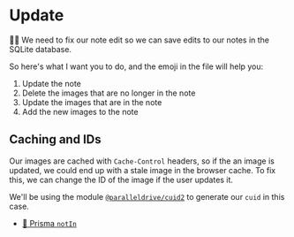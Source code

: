 # Update

👨‍💼 We need to fix our note edit so we can save edits to our notes in the SQLite
database.

So here's what I want you to do, and the emoji in the file will help you:

1. Update the note
2. Delete the images that are no longer in the note
3. Update the images that are in the note
4. Add the new images to the note

## Caching and IDs

Our images are cached with `Cache-Control` headers, so if the an image is
updated, we could end up with a stale image in the browser cache. To fix this,
we can change the ID of the image if the user updates it.

We'll be using the module
[`@paralleldrive/cuid2`](https://npm.im/@paralleldrive/cuid2) to generate our
`cuid` in this case.

- [📜 Prisma `notIn`](https://www.prisma.io/docs/reference/api-reference/prisma-client-reference#notin)
